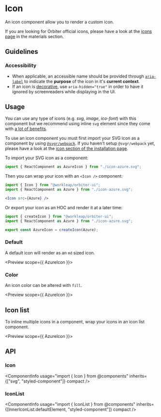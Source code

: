 
<Meta
    title="Components/Icon"
    id="icon"
/>

# Icon

<Tagline>An icon component allow you to render a custom icon.</Tagline>

<ComponentInfo
    usage="import { Icon, IconList } from @components"
    githubPath="/packages/components/src/icons/src"
/>

If you are looking for Orbiter official icons, please have a look at the [icons page](?path=/docs/icon-gallery#gallery) in the materials section.

## Guidelines

### Accessibility

- When applicable, an accessible name should be provided through [`aria-label`](https://developer.mozilla.org/en-US/docs/Web/Accessibility/ARIA/Attributes/aria-label) to indicate the **purpose** of the icon in it's **current context**.
- If an icon is [decorative](https://www.w3.org/WAI/tutorials/images/decorative/), use `aria-hidden="true"` in order to have it ignored by screenreaders while displaying in the UI.

## Usage

You can use any type of icons (e.g. _svg_, _image_, _ico-font_) with this component but we recommend using inline `svg` element since they come with [a lot of benefits](https://www.jotform.com/blog/why-you-should-embed-svg-inline-98570).

To use an icon component you must first import your SVG icon as a component by using [`@svgr/webpack`](https://react-svgr.com/docs/getting-started/). If you haven't setup `@svgr/webpack` yet, please have a look at the [icon section of the installation page](?path=/docs/getting-started-installation--page#icons).

To import your SVG icon as a component:

```jsx
import { ReactComponent as AzureIcon } from "./icon-azure.svg";
```

Then you can wrap your icon with an `<Icon />` component:

```jsx
import { Icon } from "@workleap/orbiter-ui";
import { ReactComponent as Azure } from "./icon-azure.svg";

<Icon src={Azure} />
```

Or export your icon as an HOC and render it at a later time:

```jsx
import { createIcon } from "@workleap/orbiter-ui";
import { ReactComponent as Azure } from "./icon-azure.svg";

export const AzureIcon = createIcon(Azure);
```

<IndexFileUsage />

### Default

A default icon will render as an `md` sized icon.

<Preview scope={{ AzureIcon }}>
    <Story name="default">
        <CheckeredBackground>
            <Icon src={AzureIcon} />
        </CheckeredBackground>
    </Story>
</Preview>

### Color

An icon color can be altered with `fill`.

<Preview scope={{ AzureIcon }}>
    <Story name="color">
        <CheckeredBackground>
            <Inline alignY="end" gap={80}>
                <Icon src={AzureIcon} fill="accent-2" />
                <Icon src={AzureIcon} fill="accent-6" />
                <Icon src={AzureIcon} fill="accent-10" />
            </Inline>
        </CheckeredBackground>
    </Story>
</Preview>

## Icon list

To inline multiple icons in a component, wrap your icons in an icon list component.

<Preview scope={{ AzureIcon }}>
    <Story name="icon list">
        <IconList>
            <Icon src={AzureIcon} />
            <Icon src={FilterMajorIcon} />
        </IconList>
    </Story>
</Preview>

## API

### Icon

<ComponentInfo
    usage="import { Icon } from @components"
    inherits={["svg", "styled-component"]}
    compact
/>

<ArgsTable of={InnerIcon} sort="alpha" />

### IconList

<ComponentInfo
    usage="import { IconList } from @components"
    inherits={[InnerIconList.defaultElement, "styled-component"]}
    compact
/>

<ArgsTable of={InnerIconList} sort="alpha" />
